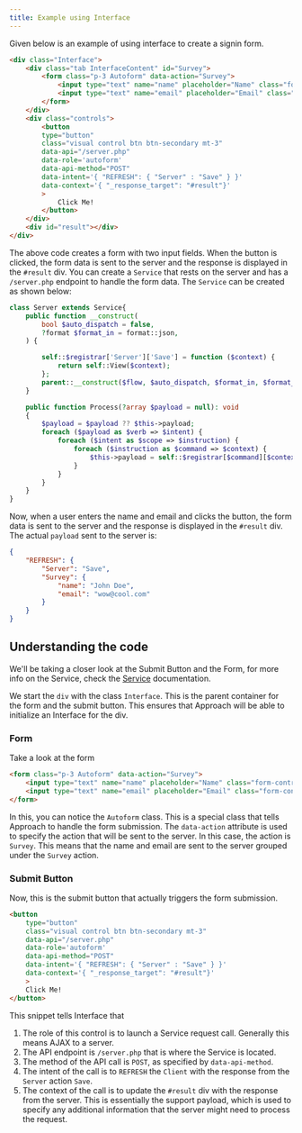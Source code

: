 ```yaml
---
title: Example using Interface
---
```


Given below is an example of using interface to create a signin form.

```html
<div class="Interface">
    <div class="tab InterfaceContent" id="Survey">
        <form class="p-3 Autoform" data-action="Survey">
            <input type="text" name="name" placeholder="Name" class="form-control">
            <input type="text" name="email" placeholder="Email" class="form-control">
        </form>
    </div>
    <div class="controls">
        <button
        type="button"
        class="visual control btn btn-secondary mt-3"
        data-api="/server.php"
        data-role='autoform'
        data-api-method="POST"
        data-intent='{ "REFRESH": { "Server" : "Save" } }'
        data-context='{ "_response_target": "#result"}'
        >
            Click Me!
        </button>
    </div>
    <div id="result"></div>
</div>
```

The above code creates a form with two input fields. When the button is clicked, the form data is sent to the server and the response is displayed in the `#result` div.
You can create a `Service` that rests on the server and has a `/server.php` endpoint to handle the form data. The `Service` can be created as shown below:

```php
class Server extends Service{
    public function __construct(
		bool $auto_dispatch = false,
		?format $format_in = format::json,
	) {

		self::$registrar['Server']['Save'] = function ($context) {
			return self::View($context);
		};
		parent::__construct($flow, $auto_dispatch, $format_in, $format_out, $target_in, $target_out, $input, $output, $metadata);
	}

	public function Process(?array $payload = null): void
	{
		$payload = $payload ?? $this->payload;
		foreach ($payload as $verb => $intent) {
			foreach ($intent as $scope => $instruction) {
				foreach ($instruction as $command => $context) {
					$this->payload = self::$registrar[$command][$context]($action);
				}
			}
		}
	}
}
```

Now, when a user enters the name and email and clicks the button, the form data is sent to the server and the response is displayed in the `#result` div.
The actual `payload` sent to the server is:

```json
{
    "REFRESH": {
        "Server": "Save",
        "Survey": {
            "name": "John Doe",
            "email": "wow@cool.com"
        }
    }
}
```

## Understanding the code

We'll be taking a closer look at the Submit Button and the Form, for more info on the Service, check the [Service](/docs/service) documentation.

We start the `div` with the class `Interface`. This is the parent container for the form and the submit button.
This ensures that Approach will be able to initialize an Interface for the div.

### Form

Take a look at the form

```html
<form class="p-3 Autoform" data-action="Survey">
    <input type="text" name="name" placeholder="Name" class="form-control">
    <input type="text" name="email" placeholder="Email" class="form-control">
</form>
```

In this, you can notice the `Autoform` class. This is a special class that tells Approach to handle the form submission. The `data-action` attribute is used to specify the action that will be sent to the server. In this case, the action is `Survey`.
This means that the name and email are sent to the server grouped under the `Survey` action.

### Submit Button

Now, this is the submit button that actually triggers the form submission.

```html
<button
    type="button"
    class="visual control btn btn-secondary mt-3"
    data-api="/server.php"
    data-role='autoform'
    data-api-method="POST"
    data-intent='{ "REFRESH": { "Server" : "Save" } }'
    data-context='{ "_response_target": "#result"}'
    >
    Click Me!
</button>
```

This snippet tells Interface that 

1. The role of this control is to launch a Service request call. Generally this means AJAX to a server.
2. The API endpoint is `/server.php` that is where the Service is located.
3. The method of the API call is `POST`, as specified by `data-api-method`.
4. The intent of the call is to `REFRESH` the `Client` with the response from the `Server` action `Save`.
5. The context of the call is to update the `#result` div with the response from the server. This is essentially the support payload, which is used to specify any additional information that the server might need to process the request.
